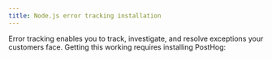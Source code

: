 ```yaml
---
title: Node.js error tracking installation
---
```



Error tracking enables you to track, investigate, and resolve exceptions your customers face. Getting this working requires installing PostHog:

<NodeInstall />
<NodeErrorTracking />
<UploadSourceMaps />
<UploadSourceMapsSteps /> 